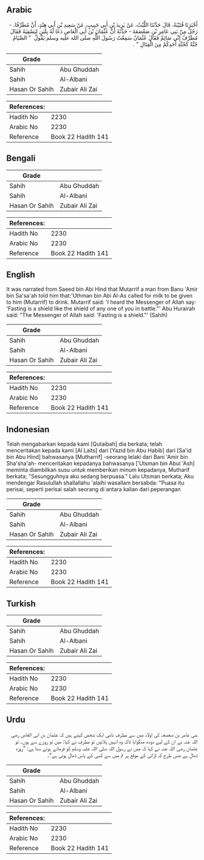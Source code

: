 ## Arabic


<div dir="rtl" lang="ar" style={{fontSize:'larger',backgroundColor:'#f8f9fa',padding:20}}>
أَخْبَرَنَا قُتَيْبَةُ، قَالَ حَدَّثَنَا اللَّيْثُ، عَنْ يَزِيدَ بْنِ أَبِي حَبِيبٍ، عَنْ سَعِيدِ بْنِ أَبِي هِنْدٍ، أَنَّ مُطَرِّفًا، - رَجُلٌ مِنْ بَنِي عَامِرِ بْنِ صَعْصَعَةَ - حَدَّثَهُ أَنَّ عُثْمَانَ بْنَ أَبِي الْعَاصِ دَعَا لَهُ بِلَبَنٍ لِيَسْقِيَهُ فَقَالَ مُطَرِّفٌ إِنِّي صَائِمٌ فَقَالَ عُثْمَانُ سَمِعْتُ رَسُولَ اللَّهِ صلى الله عليه وسلم يَقُولُ ‏ "‏ الصِّيَامُ جُنَّةٌ كَجُنَّةِ أَحَدِكُمْ مِنَ الْقِتَالِ ‏"‏ ‏.‏
</div>
<div style={{backgroundColor:'#f8f9fa',padding:20, marginBottom: 10}}><table> <thead> <tr> <th>Grade</th> <th></th> </tr> </thead> <tbody> <tr><td>Sahih</td><td>Abu Ghuddah</td></tr><tr><td>Sahih</td><td>Al-Albani</td></tr><tr><td>Hasan Or Sahih</td><td>Zubair Ali Zai</td></tr></tbody></table><table> <thead> <tr> <th>References:</th> <th></th> </tr> </thead> <tbody><tr><td>Hadith No</td><td>2230</td></tr><tr><td>Arabic No</td><td>2230</td></tr><tr><td>Reference</td><td>Book 22 Hadith 141</td></tr></tbody></table></div>

## Bengali


<div dir="ltr" lang="bn" style={{fontSize:'larger',backgroundColor:'#f8f9fa',padding:20}}>

</div>
<div style={{backgroundColor:'#f8f9fa',padding:20, marginBottom: 10}}><table> <thead> <tr> <th>Grade</th> <th></th> </tr> </thead> <tbody> <tr><td>Sahih</td><td>Abu Ghuddah</td></tr><tr><td>Sahih</td><td>Al-Albani</td></tr><tr><td>Hasan Or Sahih</td><td>Zubair Ali Zai</td></tr></tbody></table><table> <thead> <tr> <th>References:</th> <th></th> </tr> </thead> <tbody><tr><td>Hadith No</td><td>2230</td></tr><tr><td>Arabic No</td><td>2230</td></tr><tr><td>Reference</td><td>Book 22 Hadith 141</td></tr></tbody></table></div>

## English


<div dir="ltr" lang="en" style={{fontSize:'larger',backgroundColor:'#f8f9fa',padding:20}}>
It was narrated from Saeed bin Abi Hind that Mutarrif a man from Banu 'Amir bin Sa'sa'ah told him that:'Uthman bin Abi Al-As called for milk to be given to him (Mutarrif) to drink. Mutarrif said: 'I heard the Messenger of Allah say: 'Fasting is a shield like the shield of any one of you in battle."' Abu Hurairah said: "The Messenger of Allah said: 'Fasting is a shield."' (Sahih)
</div>
<div style={{backgroundColor:'#f8f9fa',padding:20, marginBottom: 10}}><table> <thead> <tr> <th>Grade</th> <th></th> </tr> </thead> <tbody> <tr><td>Sahih</td><td>Abu Ghuddah</td></tr><tr><td>Sahih</td><td>Al-Albani</td></tr><tr><td>Hasan Or Sahih</td><td>Zubair Ali Zai</td></tr></tbody></table><table> <thead> <tr> <th>References:</th> <th></th> </tr> </thead> <tbody><tr><td>Hadith No</td><td>2230</td></tr><tr><td>Arabic No</td><td>2230</td></tr><tr><td>Reference</td><td>Book 22 Hadith 141</td></tr></tbody></table></div>

## Indonesian


<div dir="ltr" lang="id" style={{fontSize:'larger',backgroundColor:'#f8f9fa',padding:20}}>
Telah mengabarkan kepada kami [Qutaibah] dia berkata; telah menceritakan kepada kami [Al Laits] dari [Yazid bin Abu Habib] dari [Sa'id bin Abu Hind] bahwasanya [Mutharrif] -seorang lelaki dari Bani 'Amir bin Sha'sha'ah- menceritakan kepadanya bahwasanya ['Utsman bin Abul 'Ash] meminta diambilkan susu untuk memberikan minum kepadanya, Mutharif berkata; "Sesungguhnya aku sedang berpuasa." Lalu Utsman berkata; Aku mendengar Rasulullah shallallahu 'alaihi wasallam bersabda: "Puasa itu perisai, seperti perisai salah seorang di antara kalian dari peperangan
</div>
<div style={{backgroundColor:'#f8f9fa',padding:20, marginBottom: 10}}><table> <thead> <tr> <th>Grade</th> <th></th> </tr> </thead> <tbody> <tr><td>Sahih</td><td>Abu Ghuddah</td></tr><tr><td>Sahih</td><td>Al-Albani</td></tr><tr><td>Hasan Or Sahih</td><td>Zubair Ali Zai</td></tr></tbody></table><table> <thead> <tr> <th>References:</th> <th></th> </tr> </thead> <tbody><tr><td>Hadith No</td><td>2230</td></tr><tr><td>Arabic No</td><td>2230</td></tr><tr><td>Reference</td><td>Book 22 Hadith 141</td></tr></tbody></table></div>

## Turkish


<div dir="ltr" lang="tr" style={{fontSize:'larger',backgroundColor:'#f8f9fa',padding:20}}>

</div>
<div style={{backgroundColor:'#f8f9fa',padding:20, marginBottom: 10}}><table> <thead> <tr> <th>Grade</th> <th></th> </tr> </thead> <tbody> <tr><td>Sahih</td><td>Abu Ghuddah</td></tr><tr><td>Sahih</td><td>Al-Albani</td></tr><tr><td>Hasan Or Sahih</td><td>Zubair Ali Zai</td></tr></tbody></table><table> <thead> <tr> <th>References:</th> <th></th> </tr> </thead> <tbody><tr><td>Hadith No</td><td>2230</td></tr><tr><td>Arabic No</td><td>2230</td></tr><tr><td>Reference</td><td>Book 22 Hadith 141</td></tr></tbody></table></div>

## Urdu


<div dir="rtl" lang="ur" style={{fontSize:'larger',backgroundColor:'#f8f9fa',padding:20}}>
بنی عامر بن صعصعہ کی اولاد میں سے مطرف نامی ایک شخص کہتے ہیں کہ عثمان بن ابی العاص رضی اللہ عنہ نے ان کے لیے دودھ منگوایا تاکہ وہ انہیں پلائیں تو مطرف نے کہا: میں تو روزے سے ہوں۔ تو عثمان رضی اللہ عنہ نے کہا کہ میں نے رسول اللہ صلی اللہ علیہ وسلم کو فرماتے ہوئے سنا ہے: ”روزہ ڈھال ہے جس طرح کہ لڑائی کے موقع پر تم میں سے کسی کے پاس ڈھال ہوتی ہے“۔
</div>
<div style={{backgroundColor:'#f8f9fa',padding:20, marginBottom: 10}}><table> <thead> <tr> <th>Grade</th> <th></th> </tr> </thead> <tbody> <tr><td>Sahih</td><td>Abu Ghuddah</td></tr><tr><td>Sahih</td><td>Al-Albani</td></tr><tr><td>Hasan Or Sahih</td><td>Zubair Ali Zai</td></tr></tbody></table><table> <thead> <tr> <th>References:</th> <th></th> </tr> </thead> <tbody><tr><td>Hadith No</td><td>2230</td></tr><tr><td>Arabic No</td><td>2230</td></tr><tr><td>Reference</td><td>Book 22 Hadith 141</td></tr></tbody></table></div>